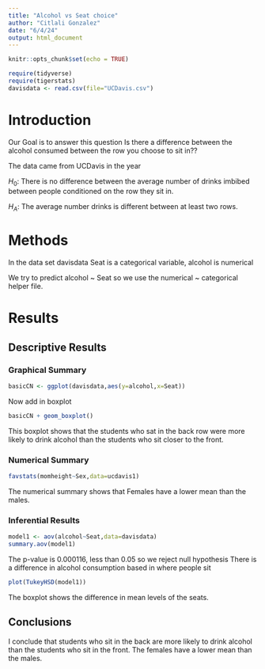 ```yaml
---
title: "Alcohol vs Seat choice"
author: "Citlali Gonzalez"
date: "6/4/24"
output: html_document
---
```


```r
knitr::opts_chunk$set(echo = TRUE)
```

```r
require(tidyverse)
require(tigerstats)
davisdata <- read.csv(file="UCDavis.csv")
```
# Introduction
 Our Goal is to answer this question Is there a difference between the alcohol consumed between the row
you choose to sit in??

The data came from UCDavis in the year 

$H_0$: There is no difference between the average number of drinks imbibed between people conditioned on the row they sit in.

$H_A$: The average number drinks is different between at least two rows.   

# Methods 
In the data set davisdata Seat is a categorical variable, alcohol is numerical

We try to predict alcohol ~ Seat so we use the numerical ~ categorical helper file. 

# Results

## Descriptive Results

### Graphical Summary

```r
basicCN <- ggplot(davisdata,aes(y=alcohol,x=Seat))
```
Now add in boxplot

```r
basicCN + geom_boxplot()
```

This boxplot shows that the students who sat in the back row were more likely to drink alcohol than the students who sit closer to the front. 

### Numerical Summary

```r
favstats(momheight~Sex,data=ucdavis1)
```

The numerical summary shows that Females have a lower mean than the males.

### Inferential Results

```r
model1 <- aov(alcohol~Seat,data=davisdata)
summary.aov(model1)
```

The p-value is 0.000116, less than 0.05 so we reject null hypothesis
There is a difference in alcohol consumption based in where people sit

```r
plot(TukeyHSD(model1))
```
The boxplot shows the difference in mean levels of the seats.
     
## Conclusions

I conclude that students who sit in the back are more likely to drink alcohol than the students who sit in the front. The females have a lower mean than the males.

